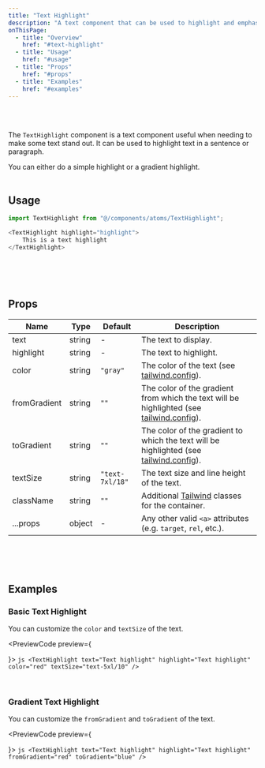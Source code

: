 ```yaml
---
title: "Text Highlight"
description: "A text component that can be used to highlight and emphasize text."
onThisPage:
  - title: "Overview"
    href: "#text-highlight"
  - title: "Usage"
    href: "#usage"
  - title: "Props"
    href: "#props"
  - title: "Examples"
    href: "#examples"
---
```


<div id="text-highlight" />

<br/>

<div className="flex flex-col items-center gap-10">
    <TextHighlight text="Text highlight" highlight="Text highlight" fromGradient="red" toGradient="blue" />
    <TextHighlight text="This is a text highlight" highlight="highlight" />
</div>

<br />

The `TextHighlight` component is a text component useful when needing to make some text stand out. It can be used to highlight text in a sentence or paragraph.

<Callout>
    You can either do a simple highlight or a gradient highlight.
</Callout>

<br/>
<br/>
<Divider />

<div id="usage" />

## Usage

```js
import TextHighlight from "@/components/atoms/TextHighlight";

<TextHighlight highlight="highlight">
    This is a text highlight
</TextHighlight>
```

<br/>
<br/>
<br/>
<Divider />

<div id="props" />

## Props

| Name         | Type   | Default         | Description                                                                                                        |
|--------------|--------|-----------------|--------------------------------------------------------------------------------------------------------------------|
| text         | string | -               | The text to display.                                                                                               |
| highlight    | string | -               | The text to highlight.                                                                                             |
| color        | string | `"gray"`        | The color of the text (see [tailwind.config](/docs/features/config#color-theme)).                                             |
| fromGradient | string | `""`            | The color of the gradient from which the text will be highlighted (see [tailwind.config](/docs/features/config#color-theme)). |
| toGradient   | string | `""`            | The color of the gradient to which the text will be highlighted (see [tailwind.config](/docs/features/config#color-theme)).   |
| textSize     | string | `"text-7xl/18"` | The text size and line height of the text.                                                                         |
| className    | string | `""`            | Additional [Tailwind](https://tailwindcss.com) classes for the container.                                          |
| ...props     | object | -               | Any other valid <code>&lt;a&gt;</code> attributes (e.g. `target`, `rel`, etc.).                                    |

<br/>
<br/>
<br/>
<Divider />

<div id="examples" />

## Examples

### Basic Text Highlight
You can customize the `color` and `textSize` of the text.

<PreviewCode preview={
    <div className="flex flex-col items-center gap-4">
        <TextHighlight text="Text highlight" highlight="Text highlight" color="red" textSize="text-5xl/10" />
    </div>
}>
    ```js
    <TextHighlight
        text="Text highlight"
        highlight="Text highlight"
        color="red"
        textSize="text-5xl/10"
    />
    ```
</PreviewCode>

<br />

### Gradient Text Highlight
You can customize the `fromGradient` and `toGradient` of the text.

<PreviewCode preview={
    <div className="flex flex-col items-center gap-4">
        <TextHighlight text="Text highlight" highlight="Text highlight" fromGradient="red" toGradient="blue" />
    </div>
}>
    ```js
    <TextHighlight
        text="Text highlight"
        highlight="Text highlight"
        fromGradient="red"
        toGradient="blue"
    />
    ```
</PreviewCode>

